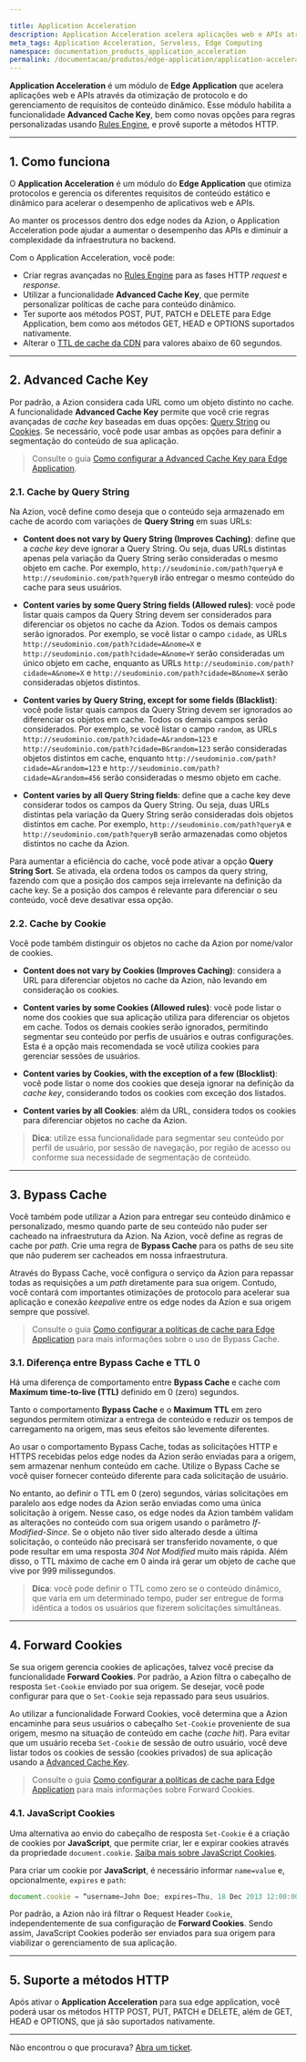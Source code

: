 ```yaml
---

title: Application Acceleration
description: Application Acceleration acelera aplicações web e APIs através da otimização de protocolo e do gerenciamento de requisitos de conteúdo dinâmico.
meta_tags: Application Acceleration, Serveless, Edge Computing
namespace: documentation_products_application_acceleration
permalink: /documentacao/produtos/edge-application/application-acceleration/
---
```


**Application Acceleration** é um módulo de **Edge Application** que acelera aplicações web e APIs através da otimização de protocolo e do gerenciamento de requisitos de conteúdo dinâmico. Esse módulo habilita a funcionalidade **Advanced Cache Key**, bem como novas opções para regras personalizadas usando [Rules Engine](/pt-br/documentacao/produtos/edge-application/rules-engine/), e provê suporte a métodos HTTP.

---

## 1. Como funciona

O **Application Acceleration** é um módulo do **Edge Application** que otimiza protocolos e gerencia os diferentes requisitos de conteúdo estático e dinâmico para acelerar o desempenho de aplicativos web e APIs.

Ao manter os processos dentro dos edge nodes da Azion, o Application Acceleration pode ajudar a aumentar o desempenho das APIs e diminuir a complexidade da infraestrutura no backend.

Com o Application Acceleration, você pode:

- Criar regras avançadas no [Rules Engine](/pt-br/documentacao/produtos/edge-application/rules-engine/) para as fases HTTP *request* e *response*.
- Utilizar a funcionalidade **Advanced Cache Key**, que permite personalizar políticas de cache para conteúdo dinâmico.
- Ter suporte aos métodos POST, PUT, PATCH e DELETE para Edge Application, bem como aos métodos GET, HEAD e OPTIONS suportados nativamente.
- Alterar o [TTL de cache da CDN](/pt-br/documentacao/produtos/edge-application/edge-caching/#cdn-cache-settings) para valores abaixo de 60 segundos.

---

## 2. Advanced Cache Key

Por padrão, a Azion considera cada URL como um objeto distinto no cache. A funcionalidade **Advanced Cache Key** permite que você crie regras avançadas de *cache key* baseadas em duas opções: [Query String](#cache-by-query-string) ou [Cookies](#cache-by-cookie). Se necessário, você pode usar ambas as opções para definir a segmentação do conteúdo de sua aplicação.

> Consulte o guia [Como configurar a Advanced Cache Key para Edge Application](/pt-br/documentacao/produtos/guias/desempenho-apis-sites-application-acceleration/).

### 2.1. Cache by Query String

Na Azion, você define como deseja que o conteúdo seja armazenado em cache de acordo com variações de **Query String** em suas URLs:

- **Content does not vary by Query String (Improves Caching)**: define que a *cache key* deve ignorar a Query String. Ou seja, duas URLs distintas apenas pela variação da Query String serão consideradas o mesmo objeto em cache. Por exemplo, `http://seudominio.com/path?queryA` e `http://seudominio.com/path?queryB` irão entregar o mesmo conteúdo do cache para seus usuários.

- **Content varies by some Query String fields (Allowed rules)**: você pode listar quais campos da Query String devem ser considerados para diferenciar os objetos no cache da Azion. Todos os demais campos serão ignorados. Por exemplo, se você listar o campo `cidade`, as URLs `http://seudominio.com/path?cidade=A&nome=X` e `http://seudominio.com/path?cidade=A&nome=Y` serão consideradas um único objeto em cache, enquanto as URLs `http://seudominio.com/path?cidade=A&nome=X` e `http://seudominio.com/path?cidade=B&nome=X` serão consideradas objetos distintos.

- **Content varies by Query String, except for some fields (Blacklist)**: você pode listar quais campos da Query String devem ser ignorados ao diferenciar os objetos em cache. Todos os demais campos serão considerados. Por exemplo, se você listar o campo `random`, as URLs `http://seudominio.com/path?cidade=A&random=123` e `http://seudominio.com/path?cidade=B&random=123` serão consideradas objetos distintos em cache, enquanto `http://seudominio.com/path?cidade=A&random=123` e `http://seudominio.com/path?cidade=A&random=456` serão consideradas o mesmo objeto em cache.

- **Content varies by all Query String fields**: define que a cache key deve considerar todos os campos da Query String. Ou seja, duas URLs distintas pela variação da Query String serão consideradas dois objetos distintos em cache. Por exemplo, `http://seudominio.com/path?queryA` e `http://seudominio.com/path?queryB` serão armazenadas como objetos distintos no cache da Azion.

Para aumentar a eficiência do cache, você pode ativar a opção **Query String Sort**. Se ativada, ela ordena todos os campos da query string, fazendo com que a posição dos campos seja irrelevante na definição da cache key. Se a posição dos campos é relevante para diferenciar o seu conteúdo, você deve desativar essa opção.

### 2.2. Cache by Cookie

Você pode também distinguir os objetos no cache da Azion por nome/valor de cookies.

- **Content does not vary by Cookies (Improves Caching)**:  considera a URL para diferenciar objetos no cache da Azion, não levando em consideração os cookies.

- **Content varies by some Cookies (Allowed rules)**: você pode listar o nome dos cookies que sua aplicação utiliza para diferenciar os objetos em cache. Todos os demais cookies serão ignorados, permitindo segmentar seu conteúdo por perfis de usuários e outras configurações. Esta é a opção mais recomendada se você utiliza cookies para gerenciar sessões de usuários.

- **Content varies by Cookies, with the exception of a few (Blocklist)**: você pode listar o nome dos cookies que deseja ignorar na definição da *cache key*, considerando todos os cookies com exceção dos listados.

- **Content varies by all Cookies**: além da URL, considera todos os cookies para diferenciar objetos no cache da Azion.

> **Dica**: utilize essa funcionalidade para segmentar seu conteúdo por perfil de usuário, por sessão de navegação, por região de acesso ou conforme sua necessidade de segmentação de conteúdo.

---

## 3. Bypass Cache

Você também pode utilizar a Azion para entregar seu conteúdo dinâmico e personalizado, mesmo quando parte de seu conteúdo não puder ser cacheado na infraestrutura da Azion. Na Azion, você define as regras de cache por *path*. Crie uma regra de **Bypass Cache** para os paths de seu site que não puderem ser cacheados em nossa infraestrutura.

Através do Bypass Cache, você configura o serviço da Azion para repassar todas as requisições a um *path* diretamente para sua origem. Contudo, você contará com importantes otimizações de protocolo para acelerar sua aplicação e conexão *keepalive* entre os edge nodes da Azion e sua origem sempre que possível.

> Consulte o guia [Como configurar a políticas de cache para Edge Application](/pt-br/documentacao/produtos/guias/edge-caching/#bypass-cache) para mais informações sobre o uso de Bypass Cache.

### 3.1. Diferença entre Bypass Cache e TTL 0

Há uma diferença de comportamento entre **Bypass Cache** e cache com **Maximum time-to-live (TTL)** definido em 0 (zero) segundos.

Tanto o comportamento **Bypass Cache** e o **Maximum TTL** em zero segundos permitem otimizar a entrega de conteúdo e reduzir os tempos de carregamento na origem, mas seus efeitos são levemente diferentes.

Ao usar o comportamento Bypass Cache, todas as solicitações HTTP e HTTPS recebidas pelos edge nodes da Azion serão enviadas para a origem, sem armazenar nenhum conteúdo em cache. Utilize o Bypass Cache se você quiser fornecer conteúdo diferente para cada solicitação de usuário.

No entanto, ao definir o TTL em 0 (zero) segundos, várias solicitações em paralelo aos edge nodes da Azion serão enviadas como uma única solicitação à origem. Nesse caso, os edge nodes da Azion também validam as alterações no conteúdo com sua origem usando o parâmetro *If-Modified-Since*. Se o objeto não tiver sido alterado desde a última solicitação, o conteúdo não precisará ser transferido novamente, o que pode resultar em uma resposta *304 Not Modified* muito mais rápida. Além disso, o TTL máximo de cache em 0 ainda irá gerar um objeto de cache que vive por 999 milissegundos.

> **Dica**: você pode definir o TTL como zero se o conteúdo dinâmico, que varia em um determinado tempo, puder ser entregue de forma idêntica a todos os usuários que fizerem solicitações simultâneas.

---

## 4. Forward Cookies

Se sua origem gerencia cookies de aplicações, talvez você precise da funcionalidade **Forward Cookies**. Por padrão, a Azion filtra o cabeçalho de resposta `Set-Cookie` enviado por sua origem. Se desejar, você pode configurar para que o `Set-Cookie` seja repassado para seus usuários.

Ao utilizar a funcionalidade Forward Cookies, você determina que a Azion encaminhe para seus usuários o cabeçalho `Set-Cookie` proveniente de sua origem, mesmo na situação de conteúdo em cache (*cache hit*). Para evitar que um usuário receba `Set-Cookie` de sessão de outro usuário, você deve listar todos os cookies de sessão (cookies privados) de sua aplicação usando a [Advanced Cache Key](#cache-by-cookie).

> Consulte o guia [Como configurar a políticas de cache para Edge Application](/pt-br/documentacao/produtos/guias/edge-caching/#forward-cookies) para mais informações sobre Forward Cookies.

### 4.1. JavaScript Cookies

Uma alternativa ao envio do cabeçalho de resposta `Set-Cookie` é a criação de cookies por **JavaScript**, que permite criar, ler e expirar cookies através da propriedade `document.cookie`. [Saiba mais sobre JavaScript Cookies](https://www.w3schools.com/js/js_cookies.asp).

Para criar um cookie por **JavaScript**, é necessário informar `name=value` e, opcionalmente, `expires` e `path`:

```js
document.cookie = “username=John Doe; expires=Thu, 18 Dec 2013 12:00:00 UTC; path=/”;
```

Por padrão, a Azion não irá filtrar o Request Header `Cookie`, independentemente de sua configuração de **Forward Cookies**. Sendo assim, JavaScript Cookies poderão ser enviados para sua origem para viabilizar o gerenciamento de sua aplicação.

---

## 5. Suporte a métodos HTTP
Após ativar o **Application Acceleration** para sua edge application, você poderá usar os métodos HTTP POST, PUT, PATCH e DELETE, além de GET, HEAD e OPTIONS, que já são suportados nativamente.

---

Não encontrou o que procurava? [Abra um ticket](https://tickets.azion.com/pt-BR/support/login/).
